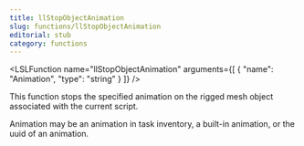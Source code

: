 ```yaml
---
title: llStopObjectAnimation
slug: functions/llStopObjectAnimation
editorial: stub
category: functions
---
```


<LSLFunction
	name="llStopObjectAnimation"
	arguments={[
	{
		"name": "Animation",
		"type": "string"
	}
]}
/>

This function stops the specified animation on the rigged mesh object associated with the current script.

Animation may be an animation in task inventory, a built-in animation, or the uuid of an animation.


